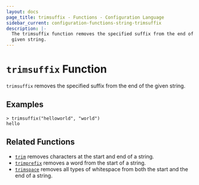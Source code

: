 ```yaml
---
layout: docs
page_title: trimsuffix - Functions - Configuration Language
sidebar_current: configuration-functions-string-trimsuffix
description: |-
  The trimsuffix function removes the specified suffix from the end of a
  given string.
---
```


# `trimsuffix` Function

`trimsuffix` removes the specified suffix from the end of the given string.

## Examples

```
> trimsuffix("helloworld", "world")
hello
```

## Related Functions

- [`trim`](./trim.html) removes characters at the start and end of a string.
- [`trimprefix`](./trimprefix.html) removes a word from the start of a string.
- [`trimspace`](./trimspace.html) removes all types of whitespace from
  both the start and the end of a string.
